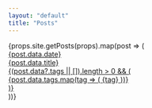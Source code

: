 ```yaml
---
layout: "default"
title: "Posts"
---
```


<div className="">
    {props.site.getPosts(props).map(post => (
        <a key={post.data.date} href={post.url} className="group flex items-start w-full mb-2">
            <div className="hidden md:block text-xs text-gray-500 w-32 py-1">
                <span>{post.data.date}</span>
            </div>
            <div className="md:pl-2">
                <div className="font-medium">{post.data.title}</div>
                {(post.data?.tags || []).length > 0 && (
                    <div className="flex flex-wrap gap-2 mt-1">
                        {post.data.tags.map(tag => (
                            <span key={tag} className="rounded-xl bg-gray-100 px-1">
                                <span className="text-2xs text-gray-700">{tag}</span>
                            </span>
                        ))}
                    </div>
                )}
            </div>
        </a>
    ))}
</div>
